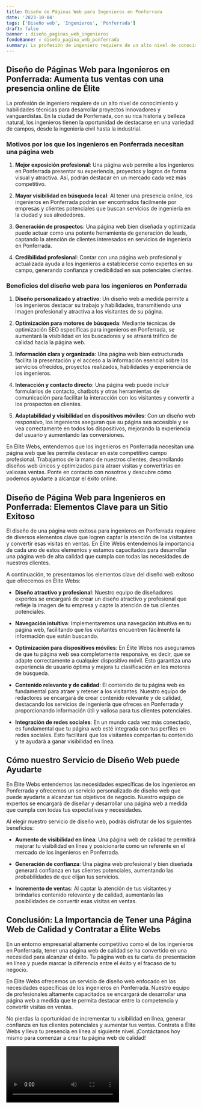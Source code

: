 ```yaml
---
title: Diseño de Páginas Web para Ingenieros en Ponferrada
date: '2023-10-04'
tags: ['Diseño web', 'Ingenieros', 'Ponferrada']
draft: false
banner : diseño_paginas_web_ingenieros
fondoBanner : diseño_pagina_web_ponferrada
summary: La profesión de ingeniero requiere de un alto nivel de conocimiento y habilidades técnicas para desarrollar proyectos innovadores y vanguardistas. En la ciudad de Ponferrada, con su rica historia y belleza natural, los ingenieros tienen la oportunidad de destacarse en una variedad de campos, desde la ingeniería civil hasta la industrial.
---
```


## Diseño de Páginas Web para Ingenieros en Ponferrada: Aumenta tus ventas con una presencia online de Élite

La profesión de ingeniero requiere de un alto nivel de conocimiento y habilidades técnicas para desarrollar proyectos innovadores y vanguardistas. En la ciudad de Ponferrada, con su rica historia y belleza natural, los ingenieros tienen la oportunidad de destacarse en una variedad de campos, desde la ingeniería civil hasta la industrial.

### Motivos por los que los ingenieros en Ponferrada necesitan una página web

1. **Mejor exposición profesional**: Una página web permite a los ingenieros en Ponferrada presentar su experiencia, proyectos y logros de forma visual y atractiva. Así, podrán destacar en un mercado cada vez más competitivo.

2. **Mayor visibilidad en búsqueda local**: Al tener una presencia online, los ingenieros en Ponferrada podrán ser encontrados fácilmente por empresas y clientes potenciales que buscan servicios de ingeniería en la ciudad y sus alrededores.

3. **Generación de prospectos**: Una página web bien diseñada y optimizada puede actuar como una potente herramienta de generación de leads, captando la atención de clientes interesados en servicios de ingeniería en Ponferrada.

4. **Credibilidad profesional**: Contar con una página web profesional y actualizada ayuda a los ingenieros a establecerse como expertos en su campo, generando confianza y credibilidad en sus potenciales clientes.

### Beneficios del diseño web para los ingenieros en Ponferrada

1. **Diseño personalizado y atractivo**: Un diseño web a medida permite a los ingenieros destacar su trabajo y habilidades, transmitiendo una imagen profesional y atractiva a los visitantes de su página.

2. **Optimización para motores de búsqueda**: Mediante técnicas de optimización SEO específicas para ingenieros en Ponferrada, se aumentará la visibilidad en los buscadores y se atraerá tráfico de calidad hacia la página web.

3. **Información clara y organizada**: Una página web bien estructurada facilita la presentación y el acceso a la información esencial sobre los servicios ofrecidos, proyectos realizados, habilidades y experiencia de los ingenieros.

4. **Interacción y contacto directo**: Una página web puede incluir formularios de contacto, chatbots y otras herramientas de comunicación para facilitar la interacción con los visitantes y convertir a los prospectos en clientes.

5. **Adaptabilidad y visibilidad en dispositivos móviles**: Con un diseño web responsivo, los ingenieros aseguran que su página sea accesible y se vea correctamente en todos los dispositivos, mejorando la experiencia del usuario y aumentando las conversiones.

En Élite Webs, entendemos que los ingenieros en Ponferrada necesitan una página web que les permita destacar en este competitivo campo profesional. Trabajamos de la mano de nuestros clientes, desarrollando diseños web únicos y optimizados para atraer visitas y convertirlas en valiosas ventas. Ponte en contacto con nosotros y descubre cómo podemos ayudarte a alcanzar el éxito online.

<GifSeo />

<Cta />

## Diseño de Página Web para Ingenieros en Ponferrada: Elementos Clave para un Sitio Exitoso

El diseño de una página web exitosa para ingenieros en Ponferrada requiere de diversos elementos clave que logren captar la atención de los visitantes y convertir esas visitas en ventas. En Élite Webs entendemos la importancia de cada uno de estos elementos y estamos capacitados para desarrollar una página web de alta calidad que cumpla con todas las necesidades de nuestros clientes.

A continuación, te presentamos los elementos clave del diseño web exitoso que ofrecemos en Élite Webs:

- **Diseño atractivo y profesional**: Nuestro equipo de diseñadores expertos se encargará de crear un diseño atractivo y profesional que refleje la imagen de tu empresa y capte la atención de tus clientes potenciales.

- **Navegación intuitiva**: Implementaremos una navegación intuitiva en tu página web, facilitando que los visitantes encuentren fácilmente la información que están buscando.

- **Optimización para dispositivos móviles**: En Élite Webs nos aseguramos de que tu página web sea completamente responsive, es decir, que se adapte correctamente a cualquier dispositivo móvil. Esto garantiza una experiencia de usuario óptima y mejora tu clasificación en los motores de búsqueda.

- **Contenido relevante y de calidad**: El contenido de tu página web es fundamental para atraer y retener a los visitantes. Nuestro equipo de redactores se encargará de crear contenido relevante y de calidad, destacando los servicios de ingeniería que ofreces en Ponferrada y proporcionando información útil y valiosa para tus clientes potenciales.

- **Integración de redes sociales**: En un mundo cada vez más conectado, es fundamental que tu página web esté integrada con tus perfiles en redes sociales. Esto facilitará que los visitantes compartan tu contenido y te ayudará a ganar visibilidad en línea.

## Cómo nuestro Servicio de Diseño Web puede Ayudarte

En Élite Webs entendemos las necesidades específicas de los ingenieros en Ponferrada y ofrecemos un servicio personalizado de diseño web que puede ayudarte a alcanzar tus objetivos de negocio. Nuestro equipo de expertos se encargará de diseñar y desarrollar una página web a medida que cumpla con todas tus expectativas y necesidades.

Al elegir nuestro servicio de diseño web, podrás disfrutar de los siguientes beneficios:

- **Aumento de visibilidad en línea**: Una página web de calidad te permitirá mejorar tu visibilidad en línea y posicionarte como un referente en el mercado de los ingenieros en Ponferrada.

- **Generación de confianza**: Una página web profesional y bien diseñada generará confianza en tus clientes potenciales, aumentando las probabilidades de que elijan tus servicios.

- **Incremento de ventas**: Al captar la atención de tus visitantes y brindarles contenido relevante y de calidad, aumentarás las posibilidades de convertir esas visitas en ventas.

## Conclusión: La Importancia de Tener una Página Web de Calidad y Contratar a Élite Webs

En un entorno empresarial altamente competitivo como el de los ingenieros en Ponferrada, tener una página web de calidad se ha convertido en una necesidad para alcanzar el éxito. Tu página web es tu carta de presentación en línea y puede marcar la diferencia entre el éxito y el fracaso de tu negocio.

En Élite Webs ofrecemos un servicio de diseño web enfocado en las necesidades específicas de los ingenieros en Ponferrada. Nuestro equipo de profesionales altamente capacitados se encargará de desarrollar una página web a medida que te permita destacar entre la competencia y convertir visitas en ventas.

No pierdas la oportunidad de incrementar tu visibilidad en línea, generar confianza en tus clientes potenciales y aumentar tus ventas. Contrata a Élite Webs y lleva tu presencia en línea al siguiente nivel. ¡Contáctanos hoy mismo para comenzar a crear tu página web de calidad!

<Video />

<CtaBot job='Ingenieros' city='Ponferrada'/>

<Gmaps query='Ponferrada+españa+maps' />